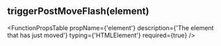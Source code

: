 
## triggerPostMoveFlash(element)

<FunctionPropsTable
  propName={'element'}
  description={'The element that has just moved'}
  typing={'HTMLElement'}
  required={true}
/>
